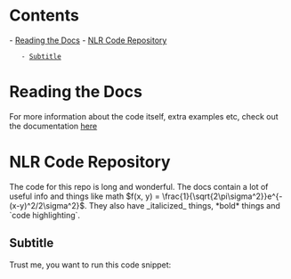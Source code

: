= Contents =
- [[#Reading the Docs|Reading the Docs]]
- [[#NLR Code Repository|NLR Code Repository]]
    - [[#Subtitle|Subtitle]]

= Reading the Docs =
For more information about the code itself, extra examples etc, check out
the documentation [[https://ldas-jobs.ligo.caltech.edu/~rich.ormiston/NonlinearRegression/docs/build/html/|here]]

= NLR Code Repository =

The code for this repo is long and wonderful. The docs contain a lot
of useful info and things like math $f(x, y) = \frac{1}{\sqrt{2\pi\sigma^2}}e^{-(x-y)^2/2\sigma^2}$.
They also have _italicized_ things, *bold* things and `code highlighting`.

== Subtitle ==
Trust me, you want to run this code snippet:

{{{class="prettyprint language-bash"'
$ git clone git@git.ligo.org:NoiseCancellation/NonlinearRegression.git'
$ cd NonlinearRegression
$ ./install.sh
}}}
